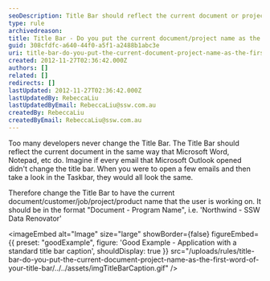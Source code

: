 ```yaml
---
seoDescription: Title Bar should reflect the current document or project name, just like Microsoft Word or Notepad, making it easier to identify open documents and projects.
type: rule
archivedreason:
title: Title Bar - Do you put the current document/project name as the first word of your title bar?
guid: 308cfdfc-a640-44f0-a5f1-a2488b1abc3e
uri: title-bar-do-you-put-the-current-document-project-name-as-the-first-word-of-your-title-bar
created: 2012-11-27T02:36:42.000Z
authors: []
related: []
redirects: []
lastUpdated: 2012-11-27T02:36:42.000Z
lastUpdatedBy: RebeccaLiu
lastUpdatedByEmail: RebeccaLiu@ssw.com.au
createdBy: RebeccaLiu
createdByEmail: RebeccaLiu@ssw.com.au
---
```


Too many developers never change the Title Bar. The Title Bar should reflect the current document in the same way that Microsoft Word, Notepad, etc do.
Imagine if every email that Microsoft Outlook opened didn't change the title bar. When you were to open a few emails and then take a look in the Taskbar, they would all look the same.

Therefore change the Title Bar to have the current document/customer/job/project/product name that the user is working on. It should be in the format "Document - Program Name", i.e. 'Northwind - SSW Data Renovator'

<imageEmbed
  alt="Image"
  size="large"
  showBorder={false}
  figureEmbed={{
    preset: "goodExample",
    figure: 'Good Example - Application with a standard title bar caption',
    shouldDisplay: true
  }}
  src="/uploads/rules/title-bar-do-you-put-the-current-document-project-name-as-the-first-word-of-your-title-bar/../../assets/imgTitleBarCaption.gif"
/>
